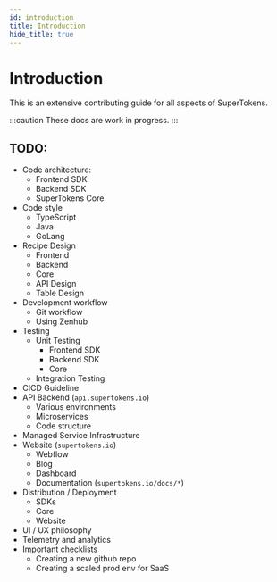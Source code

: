 ```yaml
---
id: introduction
title: Introduction
hide_title: true
---
```


# Introduction

This is an extensive contributing guide for all aspects of SuperTokens.

:::caution
These docs are work in progress.
:::

## TODO:
- Code architecture:
  - Frontend SDK
  - Backend SDK
  - SuperTokens Core
- Code style
  - TypeScript
  - Java
  - GoLang
- Recipe Design
  - Frontend
  - Backend
  - Core
  - API Design
  - Table Design
- Development workflow
  - Git workflow
  - Using Zenhub
- Testing
  - Unit Testing
    - Frontend SDK
    - Backend SDK
    - Core
  - Integration Testing
- CICD Guideline
- API Backend (`api.supertokens.io`)
  - Various environments
  - Microservices
  - Code structure
- Managed Service Infrastructure
- Website (`supertokens.io`)
  - Webflow
  - Blog
  - Dashboard
  - Documentation (`supertokens.io/docs/*`)
- Distribution / Deployment
  - SDKs
  - Core
  - Website
- UI / UX philosophy
- Telemetry and analytics
- Important checklists
  - Creating a new github repo
  - Creating a scaled prod env for SaaS
